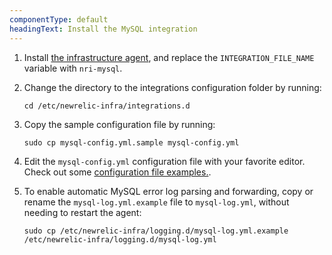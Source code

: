 ```yaml
---
componentType: default
headingText: Install the MySQL integration
---
```


1. Install [the infrastructure agent](/docs/integrations/host-integrations/installation/install-infrastructure-host-integrations/#install), and replace the `INTEGRATION_FILE_NAME` variable with `nri-mysql`.

2. Change the directory to the integrations configuration folder by running:
   ```shell
   cd /etc/newrelic-infra/integrations.d
   ```

3. Copy the sample configuration file by running:
   ```shell
   sudo cp mysql-config.yml.sample mysql-config.yml
   ```

4. Edit the `mysql-config.yml` configuration file with your favorite editor. Check out some [configuration file examples.](#examples).

5. To enable automatic MySQL error log parsing and forwarding, copy or rename the `mysql-log.yml.example` file to `mysql-log.yml`, without needing to restart the agent:
   ```shell
   sudo cp /etc/newrelic-infra/logging.d/mysql-log.yml.example /etc/newrelic-infra/logging.d/mysql-log.yml
   ```

